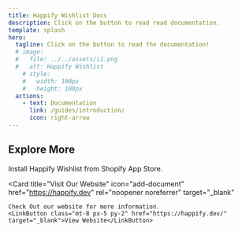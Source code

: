 ```yaml
---
title: Happify Wishlist Docs
description: Click on the button to read read documentation.
template: splash
hero:
  tagline: Click on the button to read the documentation!
  # image:
  #   file: ../../assets/i1.png
  #   alt: Happify Wishlist
    # style:
    #   width: 100px
    #   height: 100px
  actions:
    - text: Documentation
      link: /guides/introduction/
      icon: right-arrow
---
```



## Explore More

<CardGrid stagger->
  <Card
    title="Shopify App Store"
    icon="pencil"
    href="https://apps.shopify.com/happify-wishlist"
    rel="noopener noreferrer"
    target="_blank"
  >
    Install Happify Wishlist from Shopify App Store.
  </Card>

  <Card
    title="Visit Our Website"
    icon="add-document"
    href="https://happify.dev"
    rel="noopener noreferrer"
    target="_blank"
  >
    Check Out our website for more information.
    <LinkButton class="mt-8 px-5 py-2" href="https://happify.dev/" target="_blank">View Website</LinkButton>
  </Card>

</CardGrid>
